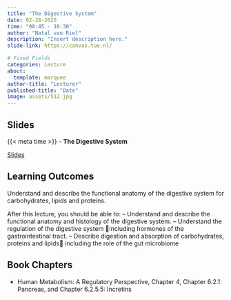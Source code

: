 ```yaml
---
title: "The Digestive System"
date: 02-28-2025
time: "08:45 - 10:30"
author: "Natal van Riel"
description: "Insert description here."
slide-link: https://canvas.tue.nl/

# Fixed Fields
categories: Lecture
about:
  template: marquee
author-title: "Lecturer"
published-title: "Date"
image: assets/512.jpg
---
```


## Slides
::: slide-deck
{{< meta time >}} - **The Digestive System**

::: slides
[Slides]({{< meta slide-link >}})
:::
:::

## Learning Outcomes

::: {.callout-important title="Principal Learning Outcome 3"}
Understand and describe the functional anatomy of the digestive system for carbohydrates, lipids and proteins.
:::

After this lecture, you should be able to:
--  Understand and describe the functional anatomy and histology of the digestive system.
--  Understand the regulation of the digestive system
including hormones of the gastrointestinal tract.
--  Describe digestion and absorption of carbohydrates, proteins and lipids
including the role of the gut microbiome


## Book Chapters

- Human Metabolism: A Regulatory Perspective, Chapter 4, Chapter 6.2.1: Pancreas, and Chapter 6.2.5.5: Incretins
